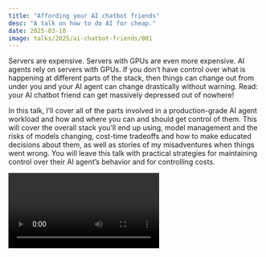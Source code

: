 ```yaml
---
title: "Affording your AI chatbot friends"
desc: "A talk on how to do AI for cheap."
date: 2025-03-10
image: talks/2025/ai-chatbot-friends/001
---
```



Servers are expensive. Servers with GPUs are even more expensive. AI agents rely on servers with GPUs. If you don’t have control over what is happening at different parts of the stack, then things can change out from under you and your AI agent can change drastically without warning. Read: your AI chatbot friend can get massively depressed out of nowhere!

In this talk, I’ll cover all of the parts involved in a production-grade AI agent workload and how and where you can and should get control of them. This will cover the overall stack you’ll end up using, model management and the risks of models changing, cost-time tradeoffs and how to make educated decisions about them, as well as stories of my misadventures when things went wrong. You will leave this talk with practical strategies for maintaining control over their AI agent’s behavior and for controlling costs.

<Video path="talks/2025/ai-chatbot-friends" />

  <Slide name={`2025/ai-chatbot-friends/${number}`} desc={desc} />
);

<S number="001" desc="The title slide with the talk and speaker name." />

Hi, I’m Xe. Today I’m gonna talk with you about the wonders of AI agents and how you can run them with whatever model you want without breaking the bank.

<S
  number="002"
  desc="An anime depiction of an absolutely incensed anime businessman pointing at a whiteboard labeled 'We need AI'."
/>

Imagine this is you. You wake up one day and go to a meeting. Your boss is there absolutely insisting that your product needs to have AI. What does that mean? Well let’s assume it’s something sensible, but now the mandate has come in from above and you’re the one that actually goes to implement it.

You’re probably asking yourself questions like this:

- What are the moving parts with AI?
- When should I buy vs build?
- What infrastructure can I use?
- How can I run this without spending a lot of money?
- What is an AI agent?

<S
  number="004"
  desc="A slide explaining AI agents with a robotic blue tiger working on a car with a bunch of tools."
/>

Thankfully that last question is the easiest to answer. An “AI Agent” is just a model with access to tools like “escalate ticket”, “run SQL query”, or “draw an image”. The rest of the hype comes from fitting it into existing workloads like ETL nonsense with MuleSoft or something banal like that. This is really what all the hype is about: hooking AI models up to existing infrastructure so that they can do “useful things”.

## The moving parts of AI

So, if an agent is just a model with access to tools, how do you make that happen? Let’s look over the moving parts of AI. To keep things simple, I’m going to break this into four parts.

1. **Models**: The first part is the model. A model is a bunch of floating-point numbers that were trained on unimaginable sums of text. These models take input embeddings and use them to generate new tokens that just so happen to be words. There’s hundreds of models out there, but if you’re in doubt you should try Facebook’s Llama series of models, DeepSeek V3, or maybe one of OpenAI’s models. They’re usually good enough to start with.
2. **The inference engine**: Next we have the inference engine. This is the thing that runs the model. There’s a few options on the market for inference engines, but usually you’ll use Ollama, llama.cpp, or vllm with an OpenAI API client. This is the part that needs the GPU to run. When you pay OpenAI for a model, they host the model and inference engine for you.
3. **Your code**: Now we get to your code. Your code is going to be the thing that sits in the middle, wrapping your frontend around the AI model and doing whatever square peg round hole transformations you need. This is the part that’s the most diverse and opinionated, so I’m not going to cover it that much here.
4. **The user interface**: Finally, there’s the user interface. This is the chat box that pops up when a user clicks on the sparkle emoji button, the tool that summarizes the meeting transcript for action items, or whatever your CEO wanted.

<S
  number="010"
  desc="A slide showing all of those moving parts of AI agents."
/>

And that’s it really, the AI models get run by the inference engine. Your code calls the inference engine and then presents the results to the user interface. It’s basically the same as a database in the standard three tier webapp architecture.

### The stereotypical example app

<S
  number="011"
  desc="A slide showing a diagram of the stereotypical example app."
/>

When you get started, you’ll almost certainly see a setup like this. The example code will almost certainly call OpenAI’s API, pass input and context there, maybe spin in a loop to handle tool calls depending on how it’s set up, It’ll have a chat UI like the ChatGPT UI and you pay per million tokens of output.

Let’s be real for a second. This will absolutely work for a vast majority of usecases, especially where confidentiality doesn’t matter. OpenAI’s SRE team is one of the best in the market. It’s super easy to set up, all you need is a corporate card and an API key. It works on any laptop or server with an internet connection. It’s easy to think about, and easy to compartmentalize. You get access to some of the best models in the market and it works out pretty well.

Depending on what model you choose, the needs of your product, and how much people use the AI features, you can easily get away with paying a few thousand dollars per month on the extreme edge. The best results come from making sure that you balance output quality with cost, which is more of an art than a science.

<S number="015" desc="'The problems of doing this' in rather large text." />

However, roses have thorns, and there’s some pretty insidious ones that may make you think otherwise for this:

The biggest problem is actually one of the biggest advantages: you’re relying on OpenAI to keep the model up. This means you don’t need to purchase GPUs or worry about uptime (let’s face it, OpenAI being down means that more than just you is down and there’s a huge GDP impact), but you’re relying on them to keep your product functional. This is a huge position of power for OpenAI. They’re selling their products at a loss so people will adopt them, and some day the financial cows will come home along with massive price hikes.

OpenAI and other providers can and will deprecate that one model that your production workloads depend on. Sure you can just change over to another model, but sometimes that can have massive consequences on your app. One time I switched a model over in one of my chatbots and she went from a happy bubbly little thing to showing symptoms of a full blown depressive episode. That was just from changing one variable in the code. Imagine how much your app’s behavior could change if the entire model was changed out but you thought you were fine because you asked for GPT-4o in your code.

And then that deprecation warning inevitably gets ignored (because let’s face it, who actually reads the deprecation warning emails these days), then suddenly it’s your emergency and you get to start learning about hyperparameters or having to tell your boss “sorry, it’s out of our hands”.

Do you really want to give the keys to the kingdom to someone else?

### Self-host all the things

So then you’re inevitably temped to want to self host all the things! After all, if your code is calling your server, deprecations are on your schedule, right? This is a nice idea and sounds really good to the ear. Let’s take a look at what the stack looks like:

<S
  number="017"
  desc="A diagram of what that example looks like with a self-hosted setup."
/>

This looks basically the same, but it’s slightly different.

Instead of asking OpenAI’s API, you ask your own pool of GPU servers to run the model with the question and context. The API endpoint in the inference server translates your requests into tokens, the GPU mangles the tokens a bit according to the model weights and then returns a de-token-ified response to the user.

The other main difference is that there’s a model storage server in the equation because let’s face it, you’re going to have more models around than your GPU servers have space for them. In practice you’ll probably end up storing your models in object storage like Tigris and then cache them to the inference servers so they load fast.

Otherwise, your app shouldn’t really notice or care that there’s another model in the equation. The behavior will be different, sure, but you can pretty easily correct for that in your prompt and code.

<S
  number="021"
  desc="'The upsides of doing this' in rather large text with the list of the upsides to the left."
/>

This is a lot more complicated than relying on a third party, but this strategy has significant upsides that can make up for it in some circumstances.

The biggest advantage is the most obvious one. When you’re calling models on your servers, you own the stack. You get to choose what models are available. You get to choose when a model becomes deprecated. You get to mix and match models at will.

When you use a provider like OpenAI, you’re limited to the models that OpenAI has available. The OpenAI models are usually good enough, but what if you want to finetune a model for your exact usecase or experiment with models that are using things that OpenAI just doesn’t support? What if you need to see the reasoning output in your reasoning flows? OpenAI doesn’t let you do that, but self hosted models do.

Finally, the last big advantage of using a self hosting workflow is that you don’t send data to a random third party. OpenAI doesn’t see or filter what you do. This can make self-hosting more than worth it in some cases, such as using AI models to analyze trends in medical records. Nobody is going to even imagine allowing you to pipe all that data to OpenAI, no matter what acronyms OpenAI is compliant with.

<S
  number="022"
  desc="An edit of 'the myth of consensual sex' meme but with AI and OpenAI over Jesus."
/>

What if your app touches LGBTQ issues, menstruation schedules, or something else that the current political zeitgeist will label wrongthink? OpenAI could just turn off answering questions like “I don’t feel like my body is right, is there something I can do to fix it?” and then you’d be totally out of luck. Your self-hosted models would be totally unaffected.

<S
  number="026"
  desc="'The problems of doing this' in rather large text with a list of the problems to the right side."
/>

Of course, doing this isn’t free puppies, rainbows, and the like. There’s some significant downsides in self hosting your AI workflows and they can be subtle and insidious.

The nvidia drivers will become the bane of your existence. They’re normally stable, but they can and will fall over without notice. Always at 3am. Never during work hours, because why would they? You’ll have to deal with the nvidia drivers that you have no introspection into deciding that uptime is for cowards. You can make up for this with a worker pool and redundancy, but that makes your projects expensive. It’s a tradeoff.

Another downside is that you have to choose what models you use for your products. There’s so many options out there that it can be paralyzing. Like I said earlier, the Facebook Llama models are a good place to start, but you have to know enough about what you want out of the AI models to know which model is right for you. This is a skill you can learn, but it sucks having to learn it in anger.

There’s a few inference engine options like Ollama, llama.cpp, and vllm, but you’ll find out that they all suck in different, mutually incompatible ways. Eventually you’ll end up having opinions about which runtime is right for you, but again you have to spend the time to have those opinions.

<S
  number="027"
  desc="An anime depiction of an absolutely incensed salaryman pointing at a whiteboard with unreadable text and kira-kira emoji."
/>

This is time that you really don’t have when your boss is breathing down your neck wanting to show the investors a sparkle emoji button. However, there’s one huge downside that isn’t as easy to work around.

Nvidia GPUs are essential to your setup. Sure you can hurt yourself trying another provider and everyone has to learn somehow, but realistically you’re going to use nvidia GPUs because that is the path of least resistance.

The only problem is that the lead time for buying them is measured in months. And when you do get them, they’re stupidly expensive. We’re talking somewhere on the order of 40,000 per card. You can only buy them in packs of 8 with servers that cost $200,000 in total. Not to mention the power they need and the datacenter technician time to handle the inevitable hardware failure.

<S
  number="029"
  desc="A line of startup workers in front of a whiteboard labeled 'Kidney donations for AI servers'."
/>

Sure you can get the cards you need off of ebay, taobao, alibaba, or that one shady guy on craigslist. But sooner or later your employees are going to run out of spare kidneys and you’ll run out of budget for the pizza parties to make up for all the kidney donations.

Even more fun: when you do get those GPUs, they only have a service life of 1-3 years. This means you have to do the whole rigamarole again! I’m kind of amazed that any companies are able to put up with this, but that’s the real cost of AI.

I don’t really know if it’s worth it. I did the self hosting flow for my chatbot in my homelab and it did work, but nvidia seems dead set on starving consumer GPUs for video memory, meaning that as I wanted to experiment with bigger and better models, I had to start branching out into the cloud.

## Nomadic compute

<S
  number="032"
  desc="Noah from Xenoblade Chronicles 3 standing between a fork in the path with each side labeled 'Hosted APIs' and 'Self-Hosting'."
/>

There’s gotta be some middle path between these two extremes, right? Both of these sides have just so much suffering in different ways.

<S
  number="033"
  desc="N from Xenoblade Chronicles 3 walking down a middle path labeled 'Nomadic Compute'."
/>

There is a way forward: Nomadic compute. Nomadic compute means cheating, but knowing exactly how and when you should cheat. It all revolves around taking advantage of your user patterns and the fundamental constants of the infrastructure we’re all working on top of. In a nomadic compute setup, your runtime hunts down deals between providers around your well-defined workloads, spinning up more of them when you need more and slaying off the excess when you have too many.

The biggest key to how nomadic compute works is by taking advantage of one fundamental constant between every provider: they all have nvidia GPUs. Any nvidia GPU is fungible for another one.

<S
  number="035"
  desc="'Everyone has GPUs' in the middle of a smattering of cloud provider logos for platforms with GPU support."
/>

Not to mention, every cloud provider and their mom has GPUs these days. I’ve even seen single person VPS companies have GPUs available. GPUs are absolutely everywhere and because there’s so much competition, you can almost always get a really good deal.

<S number="036" desc="Title: 'The only specs that matter'" />

To make this even more convenient from a nomadic compute setup: there’s only three specifications you care about when running AI workloads:

1. The model year of the GPU
2. The amount of vram it has
3. The amount of memory bandwidth it has

More model year number? More fast. More vram amount? You can use bigger models More memory bandwidth? The model can respond faster.

These are fundamentally the only specs that really matter.

You don’t always need the newest possible cards either! Most of my AI workloads use the Nvidia A100, which is now three generations out of date but still way more than sufficient for my needs. They also get cheaper over time, so I pay even less for fundamentally the same experience!

<S
  number="037"
  desc="A green-haired anime woman in cyberpunk Seattle starbucks desperately trying to hack with a laptop and getting angry. The coffee isn't helping."
/>

But then if you try to switch between providers and handle all the corner cases of their APIs and runtimes, you end up like this. Overcaffenated hacking late nights trying to cram yet another square peg into an uncooperative round hole. Luckily though, it’s the future and we have Skypilot:

<S number="038" desc="A screenshot of the SkyPilot website." />

[SkyPilot](https://docs.skypilot.co/en/latest/docs/index.html) lets you specify what hardware you need, the providers it can pick between, and what you want the job to do. It’ll figure out what to spin up for you and just make it work.

Load it with API keys for every provider you can, set the requirements wide, and it’ll just figure it all out. You can even have it autoscale workers based on HTTP request pressure, meaning that you can just sit back and let your app go viral because the infrastructure layer will just figure it out for you.

### Fundamentals

<S
  number="042"
  desc="The fundamentals of nomadic compute, detailed list on the side."
/>

When you’re making nomadic compute work for you, keep these ideas in mind:

Build on top of boring tools. Sure you may want to use that fancy database that one provider offers, but don’t. Pick super boring and battle-tested tools like Postgres. Use Tigris or S3 instead of the filesystem. Make your application function anywhere that has an internet connection and an nvidia GPU. You can run WireGuard in userspace, take advantage of this!

In your three tier webapp diagrams, put your AI infrastructure in the same tier as databases. Your AI service is an ancillary support service. Make it act like one. A database is just an internal facing server with a weird API, right? Your AI services should be the same.

Finally, scale down your AI services when nobody is using them. Why should you have to pay for compute time that sits there doing nothing useful?

Cold starts can suck, but if you really cheat by putting the model weights into the docker image for the service, you can shunt a lot of the cold start cost to before you’re paying for the compute time. If your app allows you to, you can even go as far as making all of your AI workloads happen en masse in batch processing instead of spinning up and down workers on demand!

Take advantage of the product design and how people use it to your advantage. Autoscaling is love. Autoscaling is life.

## Mimi, the chatbot

<S number="043" desc="A slide introducing the chatbot Mimi." />

As an example, let’s take a look at my chatbot Mimi. Mimi is one of the characters in the xe iaso dot net cinematic universe and when I made her into a chatbot I wanted to make something to amuse people and help them laugh. Like any good AI project, Mimi is actually pretty complicated under the hood:

<S number="044" desc="A diagram of Mimi's architecture." />

Mimi gets chat messages from Discord and then if she’s interested in them passes them to the GPU over Glaceon. Glaceon connects to Fly where the copy of Ollama I use for inference lives. It sends API requests over and gets API responses back so that the bot can decide what to do next.

If the AI wants to draw an image, it sends a request to Falin and Falin sends it over to fal. Falin makes a copy of the image in Tigris and then sends that URL back to the bot, which posts it to Discord.

Mimi remembers things long term with pgvector. Rather, she should, but she’s kinda bad at remembering things right now. Maybe I’ll fix that eventually.

<S
  number="045"
  desc="A self-host all the things meme with Mimi placed over the stick figure"
/>

When I started out, I genuinely wanted to self host all the things so that I could have Mimi be one of the only AI chatbots I know that did it. I wanted to run everything on computers that I could look at, but reality soon got in the way.

<S number="046" desc="A diagram of Mimi's old architecture." />

Mimi used to run across three nodes in my homelab: logos, ontos, and pneuma. Logos ran Ollama, and that’s what generated Mimi’s responses. When Mimi wanted to draw an image, she sent a request to ComfyUI on Ontos. ComfyUI generated the image from Mimi’s prompt, uploaded the image to Tigris, and spat back a URL that Mimi used to upload the image to Discord. It worked really well, but then a new model came out:

Facebook released Llama 3 with a 70 billion parameter version. The benchmarks said it was good. My testing on my MacBook said it was really good. I wanted to use it with Mimi, but there was a small problem: it was too big to fit on the GPU in Logos. It was actually bigger than any individual machine in my homelab. This is when I had to compromise, and this compromise is actually what inspired me to make the idea of nomadic compute in the first place.

<S
  number="048"
  desc="It's okay to use the cloud, just make sure you have an exit strategy"
/>

I put the part of Mimi that generates AI responses into the cloud. I reach out to it over a private network and it scales down when it’s not in use. Should I need to, I can move Mimi’s models and inference engine around again. It’d be inconvenient, sure, but it would be only a mild annoyance instead of a showstopper. GPUs are fungible, and as long as you have easy access to them in the cloud, it’s more than okay to ship parts of your AI apps out.

The image drawing tool had a similar set of compromises. Originally I was using Stable Diffusion 1.5. That model works really well (and sometimes can actually generate better images than newer models), but it’s kinda cumbersome to use and Mimi’s tool use was giving ComfyUI prompts that had biblically accurate results. To spare your sanity, I’m not going to show you the worst, but trust me when I say that it could end up really badly.

Then Flux came out and it could actually handle the prompts that Mimi was using. Again, Flux was too big for my GPUs. It’s only 12 billion parameters, but even with quantization it barely fit on my gaming tower’s GPU. I wanted to use that gaming GPU for…well gaming, and GPUs are super expensive where I live in Canada. Then I found out about fal:

[Fal](https://fal.ai) could just run Flux for me and I’d pay for the output per image. With the exact model I picked for Mimi, it’s three tenths of a penny per image. That’s less than I’d pay in power to run the model locally. It just made sense to pick fal for my needs. Worst case, I could figure out a way to run the model elsewhere thanks to nomadic compute.

<S number="044" desc="The same diagram of Mimi's architecture." />

And as a result, Mimi’s infrastructure looks something like this. Everything that can scale down to zero does. I’d get Mimi to scale down when she’s not in use, but she needs to stay connected to Discord and IRC. It’s pretty nice in practice, I end up paying about $5 a month on Mimi and for what’s going on under the hood I think that’s pretty darn neat.

## Lessons I've learned running AI workloads

Before we finish this out, lemme cover some of the biggest lessons I’ve learned running AI workloads that will save you time and money as you implement the sparkle emoji for your boss.

### Every input matters

Every input to the AI model matters. Even small changes to prompts or user inputs can drastically alter the outputs and behavior of your product.

<S
  number="055"
  desc="A diagram showing input pointing to the XKCD comic about machine learning pointing to output."
/>

Generally when you think about AI systems, it’s easy to think about it like this. You take in the prompt, send it to a pile of linear algebra or whatever that mangles the language the right way and then you get an output. Usually this is the case. Usually.

Not always though! Sometimes there’s hidden inputs that seem pretty banal, such as the date and time of the user making the requests. This can have any number of strange effects from Claude getting lazier around August when Europe goes on holiday to ChatGPT getting noticeably worse output in December when Americans ritualistically give up for the year.

If your app doesn’t need a given bit of input, don’t supply it. This will make your models way more deterministic.

Most platforms and inference engines also let you set the seed value that the model uses to randomly select tokens or for seeding the diffusion space. Pick either a set seed for everyone (such as 3407) or a set seed per user. This will make your model way more predictable in practice.

### Set the temperature as low as you can

One of the other main parameters to AI models is the temperature. This controls how random the output is. Higher temperatures can cause more amusing results, but higher temperatures can also cause the model to become wildly unpredictable and go off the rails. Set the temperature as low as you can.

| Task                                | Temperature |
| :---------------------------------- | :---------- |
| Amusement chatbot                   | 1           |
| Summarization of meeting transcript | 0           |
| Analysis of financial documents     | 0.25 or 0.5 |

If you need things to be strictly factual for data entry, summarization, or other cases where the details matter, set the temperature as low as zero. Otherwise, you can set the temperature to whatever feels right with testing.

My chatbot Mimi uses a temperature of 1 because nobody is going to be negatively affected if she’s wrong. I’m pointing this out because some runtimes like Ollama set the temperature to 1 by default, which can have implications for using it in more complicated flows.

### Use filter models

As we all know, user input is difficult to trust. What if your user asks your AI product how to make a pipe bomb? You don’t want your AI product telling people how to do that, that could get you in trouble. Thankfully, Facebook, Google, and other companies have created filter models.

<S
  number="062"
  desc="A diagram showing a filter model in the middle of the AI model and the user input."
/>

A filter model is something that sits in the middle of your AI model. If user input passes the filter, it goes to the model. If it fails, the user gets a reason why it failed.

The output of the model is also passed to the filter to make sure that the user didn’t manage to smuggle an input that makes the model generate an unsafe reply. This can help you make sure that user inputs are passing muster as well as making sure that your AI model doesn’t advocate for horrible things under your nose.

The two most popular filter models are Llama guard from Facebook and ShieldGemma from Google. Both of them come in a few different sizes, but something of note is that filter models are almost always smaller than general purpose models.

These models won’t be able to write poetry, tell you how to make a pie, or the recipe for pancakes. They are finetuned specifically to make sure that input and output meets quality standards. Finetuned models for a specific task can always be smaller than general purpose models. You can even get access to hosted copies of these models via services like OpenRouter.

<S
  number="064"
  desc="A screenshot of Mimi thinking some random innocuous Discord message was election interference."
/>

These models have gotten a lot better than they used to be. One of the funniest ways Llama guard backfired on me was that one day that Mimi decided that everything was election interference. Advances in language models have really made this better, I’d love to see what a reasoning filter model would act like in practice.

## Conclusion

In conclusion, AI stuff isn’t scary or expensive. The devil is in the details of how you balance the complexity around.

- Tools like Skypilot and philosophies like nomadic compute can absolutely help you make sure that your workloads are sustainable. OpenAI can’t deprecate the models that you host yourself.
- Host what you’re the most comfortable with. Buy the things you’re less comfortable with. This will mean that you’re going to spread your workloads between clouds, but it will mean that you’re less beholden to any individual platform in particular. If one platform tries to jack up the prices, others certainly will welcome you with open arms.
- Cheat when you can. Take advantage of user behavior. You don’t need to pay for idle workloads, so spin them down when they’re not in use.
- If you can’t self host a model because it’s too big for your local hardware, make sure that you can self host it at all. This means that you have an exit strategy for when a provider goes insolvent or deprecates the one AI model that’s instrumental for your app’s workload. This is kinda like hexagonal architecture.

<S
  number="070"
  desc="The GReeTZ / special thanks slide with a list of names."
/>

Before we get wrapped up, I wanna take a moment to give special thanks to everyone on this list for helping make this talk shine. Thank you so much!

<S
  number="071"
  desc="The end slide with the speaker's name, contact info, and a link to the supplemental material."
/>

And thank you for watching! I’ve been Xe Iaso and I’m gonna linger around afterwards for questions. If I don’t get to you and you really want an answer, please email mimibestbot@xeserv.us and I’ll get back to you as soon as I can. This is my second conference talk this weekend so I may take a bit to pass out and recover.

There's a link to [supplemental material and things that didn't make the cut](https://tigrisdata.com/blog/ai-chatbot-friends) on the slide. Scan it with your phone's QR code reader. I promise it's not a Rick Roll...this time.

Either way, have a great conference all! I’ve got stickers.
